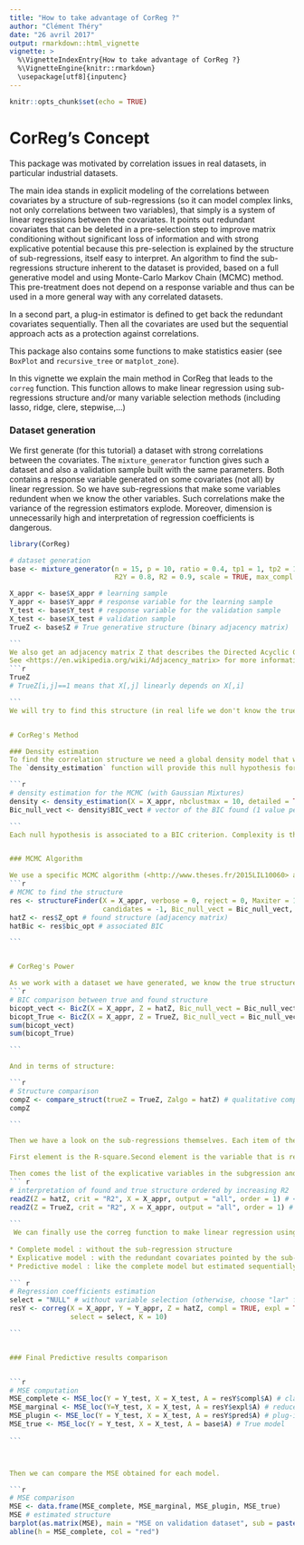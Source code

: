 ```yaml
---
title: "How to take advantage of CorReg ?"
author: "Clément Théry"
date: "26 avril 2017"
output: rmarkdown::html_vignette
vignette: >
  %\VignetteIndexEntry{How to take advantage of CorReg ?}
  %\VignetteEngine{knitr::rmarkdown}
  \usepackage[utf8]{inputenc}
---
```




```r
knitr::opts_chunk$set(echo = TRUE)
```


# CorReg's Concept

This package was motivated by correlation issues in real datasets, in particular industrial datasets. 

The main idea stands in explicit modeling of the correlations between covariates by a structure of sub-regressions (so it can model complex links, not only correlations between two variables), that simply is a system of linear regressions between the covariates. It points out redundant covariates that can be deleted in a pre-selection step to improve matrix conditioning without significant loss of information and with strong explicative potential because this pre-selection is explained by the structure of sub-regressions, itself easy to interpret. An algorithm to find the sub-regressions structure inherent to the dataset is provided, based on a full generative model and using Monte-Carlo Markov Chain (MCMC) method. This pre-treatment does not depend on a response variable and thus can be used in a more general way with any correlated datasets. 

In a second part, a plug-in estimator is defined to get back the redundant covariates sequentially. Then all the covariates are used but the sequential approach acts as a protection against correlations. 

This package also contains some functions to make statistics easier (see `BoxPlot` and `recursive_tree` or `matplot_zone`).

In this vignette we explain the main method in CorReg that leads to the `correg` function. This function allows to make linear regression using sub-regressions structure and/or many variable selection methods (including lasso, ridge, clere, stepwise,...)


### Dataset generation

We first generate (for this tutorial) a dataset with strong correlations between the covariates.
The `mixture_generator` function gives such a dataset and also a validation sample built with the same parameters. Both contains a response variable generated on some covariates (not all) by linear regression.
So we have sub-regressions that make some variables redundent when we know the other variables. Such correlations make the variance of the regression estimators explode. Moreover, dimension is unnecessarily high and interpretation of regression coefficients is dangerous. 
````r
library(CorReg)

# dataset generation
base <- mixture_generator(n = 15, p = 10, ratio = 0.4, tp1 = 1, tp2 = 1, tp3 = 1, positive = 0.5,
                          R2Y = 0.8, R2 = 0.9, scale = TRUE, max_compl = 3, lambda = 1)

X_appr <- base$X_appr # learning sample
Y_appr <- base$Y_appr # response variable for the learning sample
Y_test <- base$Y_test # response variable for the validation sample
X_test <- base$X_test # validation sample
TrueZ <- base$Z # True generative structure (binary adjacency matrix)

```
We also get an adjacency matrix Z that describes the Directed Acyclic Graph of the links between the covariates.
See <https://en.wikipedia.org/wiki/Adjacency_matrix> for more informations on adjacency matrices.
```r
TrueZ
# TrueZ[i,j]==1 means that X[,j] linearly depends on X[,i]

```
We will try to find this structure (in real life we don't know the true structure).


# CorReg's Method

### Density estimation
To find the correlation structure we need a global density model that will serve as a null hypothesis. Each variable can be independent (following a certain density we have to estimate) or can be lineary dependent on other covariates.
The `density_estimation` function will provide this null hypothesis for each variable. We use Gaussian Mixture to fit a large scope of density in real life.

```r
# density estimation for the MCMC (with Gaussian Mixtures)
density <- density_estimation(X = X_appr, nbclustmax = 10, detailed = TRUE, package = "Rmixmod")
Bic_null_vect <- density$BIC_vect # vector of the BIC found (1 value per covariate)

```
Each null hypothesis is associated to a BIC criterion. Complexity is the one of each mixture model.


### MCMC Algorithm

We use a specific MCMC algorithm (<http://www.theses.fr/2015LIL10060> and <http://www.theses.fr/2015LIL10060/document/> or <https://hal.archives-ouvertes.fr/hal-01099133/>) to find the Adjacency matrix that describes the correlation structure. We use the Bayesian Information Criterion (BIC) to compare null hypothesis and complex correlations structures with many sub-regressions between covariates.
```r
# MCMC to find the structure
res <- structureFinder(X = X_appr, verbose = 0, reject = 0, Maxiter = 1500, nbini = 30, 
                       candidates = -1, Bic_null_vect = Bic_null_vect, star = TRUE, p1max = 15, clean = TRUE)
hatZ <- res$Z_opt # found structure (adjacency matrix)
hatBic <- res$bic_opt # associated BIC

```


# CorReg's Power

As we work with a dataset we have generated, we know the true structure so we can compare the result with the true model. In terms of BIC:
```r
# BIC comparison between true and found structure
bicopt_vect <- BicZ(X = X_appr, Z = hatZ, Bic_null_vect = Bic_null_vect)
bicopt_True <- BicZ(X = X_appr, Z = TrueZ, Bic_null_vect = Bic_null_vect)
sum(bicopt_vect)
sum(bicopt_True)

```

And in terms of structure:

```r
# Structure comparison
compZ <- compare_struct(trueZ = TrueZ, Zalgo = hatZ) # qualitative comparison
compZ

```

Then we have a look on the sub-regressions themselves. Each item of the list represents a subregression. 

First element is the R-square.Second element is the variable that is regressed by others (if no names provided it gives the position of the variable in the dataset).

Then comes the list of the explicative variables in the subgression and the associated coefficients (in the first column). The `readZ` function allows to list them by relevance.
``` r
# interpretation of found and true structure ordered by increasing R2
readZ(Z = hatZ, crit = "R2", X = X_appr, output = "all", order = 1) # <NA>line : name of subregressed covariate
readZ(Z = TrueZ, crit = "R2", X = X_appr, output = "all", order = 1) # <NA>line : name of subregressed covariate
  
```
 We can finally use the correg function to make linear regression using the sub-regression structure learnt above. We get three models : 
 
* Complete model : without the sub-regression structure 
* Explicative model : with the redundant covariates pointed by the sub-regressions
* Predictive model : like the complete model but estimated sequentially to avoid correlation issues, by using the sub-regression structure.
   
``` r
# Regression coefficients estimation
select = "NULL" # without variable selection (otherwise, choose "lar" for example to use lasso selection)
resY <- correg(X = X_appr, Y = Y_appr, Z = hatZ, compl = TRUE, expl = TRUE, pred = TRUE,
               select = select, K = 10)

```    


### Final Predictive results comparison


```r
# MSE computation
MSE_complete <- MSE_loc(Y = Y_test, X = X_test, A = resY$compl$A) # classical model on X
MSE_marginal <- MSE_loc(Y=Y_test, X = X_test, A = resY$expl$A) # reduced model without correlations
MSE_plugin <- MSE_loc(Y = Y_test, X = X_test, A = resY$pred$A) # plug-in model
MSE_true <- MSE_loc(Y = Y_test, X = X_test, A = base$A) # True model
 
```   



Then we can compare the MSE obtained for each model.

```r
# MSE comparison
MSE <- data.frame(MSE_complete, MSE_marginal, MSE_plugin, MSE_true)
MSE # estimated structure
barplot(as.matrix(MSE), main = "MSE on validation dataset", sub = paste("select=", select), col = "blue")
abline(h = MSE_complete, col = "red")

````
